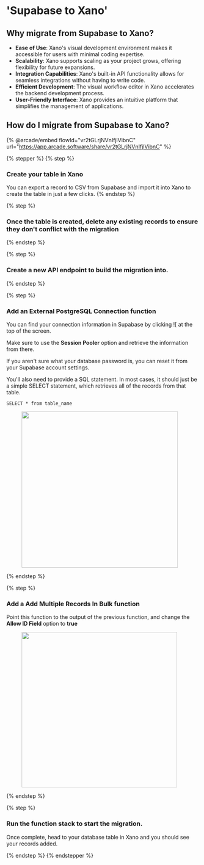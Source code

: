# 'Supabase to Xano'

## Why migrate from Supabase to Xano?

* **Ease of Use**: Xano's visual development environment makes it accessible for users with minimal coding expertise.
* **Scalability**: Xano supports scaling as your project grows, offering flexibility for future expansions.
* **Integration Capabilities**: Xano's built-in API functionality allows for seamless integrations without having to write code.
* **Efficient Development**: The visual workflow editor in Xano accelerates the backend development process.
* **User-Friendly Interface**: Xano provides an intuitive platform that simplifies the management of applications.

## How do I migrate from Supabase to Xano?

{% @arcade/embed flowId="vr2tGLrjNVnIfjlVibnC" url="https://app.arcade.software/share/vr2tGLrjNVnIfjlVibnC" %}

{% stepper %}
{% step %}
### Create your table in Xano

You can export a record to CSV from Supabase and import it into Xano to create the table in just a few clicks.
{% endstep %}

{% step %}
### Once the table is created, delete any existing records to ensure they don't conflict with the migration


{% endstep %}

{% step %}
### Create a new API endpoint to build the migration into.


{% endstep %}

{% step %}
### Add an External PostgreSQL Connection function

You can find your connection information in Supabase by clicking ![[](<../../.gitbook/assets/CleanShot 2025-01-30 at 10.56.34.png>) at the top of the screen.

Make sure to use the **Session Pooler** option and retrieve the information from there.

If you aren't sure what your database password is, you can reset it from your Supabase account settings.

You'll also need to provide a SQL statement. In most cases, it should just be a simple SELECT statement, which retrieves all of the records from that table.

```
SELECT * from table_name
```

<div align="left"><figure><img src="../..//assets/CleanShot 2025-01-30 at 10.58.22.png" alt="" width="409" /><figcaption></figcaption></figure></div>
{% endstep %}

{% step %}
### Add a Add Multiple Records In Bulk function

Point this function to the output of the previous function, and change the **Allow ID Field** option to **true**

<div align="left"><figure><img src="../..//assets/CleanShot 2025-01-30 at 10.59.23.png" alt="" width="407" /><figcaption></figcaption></figure></div>
{% endstep %}

{% step %}
### Run the function stack to start the migration.

Once complete, head to your database table in Xano and you should see your records added.


{% endstep %}
{% endstepper %}
